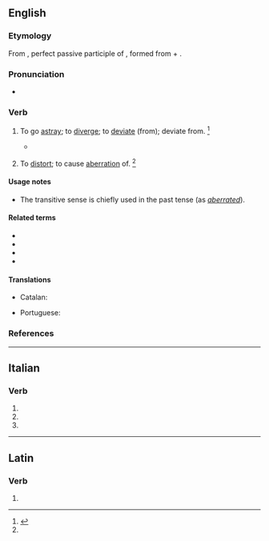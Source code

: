 ==English==

===Etymology===
From {{etyl|la|en}} {{m|la|aberrātus}}, perfect passive participle of {{m|la|aberrō||wander, stray or deviate from}}, formed from {{m|la|ab||from, away from}} + {{m|la|errō||stray}}.

===Pronunciation===
* {{a|US}} {{IPA|/ˈæb.ə.ɹeɪt/|lang=en}}

===Verb===
{{en-verb|aberrat}}

# {{lbl|en|intransitive}} To go [[astray]]; to [[diverge]]; to [[deviate]] (from); deviate from. {{defdate|mid 18the century}}<ref name=SOED>{{R:SOED5|page=4}}</ref>
#* {{quote-book|author=De Quincey|passage=Their own defective and '''aberrating''' vision.}}
# {{lbl|en|transitive}} To [[distort]]; to cause [[aberration]] of. {{defdate|late 19th century}}<ref name=SOED/>

====Usage notes====
* The transitive sense is chiefly used in the past tense (as ''[[aberrated]]'').

====Related terms====
* {{l|en|aberr}}
* {{l|en|aberrance}}
* {{l|en|aberrant}}
* {{l|en|aberration}}

====Translations====
{{trans-top|to deviate from; to go astray}}
* Catalan: {{t+|ca|aberrar}}
{{trans-mid}}
* Portuguese: {{t+|pt|aberrar}}
{{trans-bottom}}

===References===
<references/>

----

==Italian==

===Verb===
{{head|it|verb form|cat2=past participle forms}}

# {{inflection of|aberrare||2|p|pres|indc|lang=it}}
# {{inflection of|aberrare||2|p|impr|lang=it}}
# {{inflection of|aberrato||f|p|lang=it}}

----

==Latin==

===Verb===
{{la-verb-form|aberrāte}}

# {{inflection of|aberrō||1|p|pres|actv|impr|lang=la}}